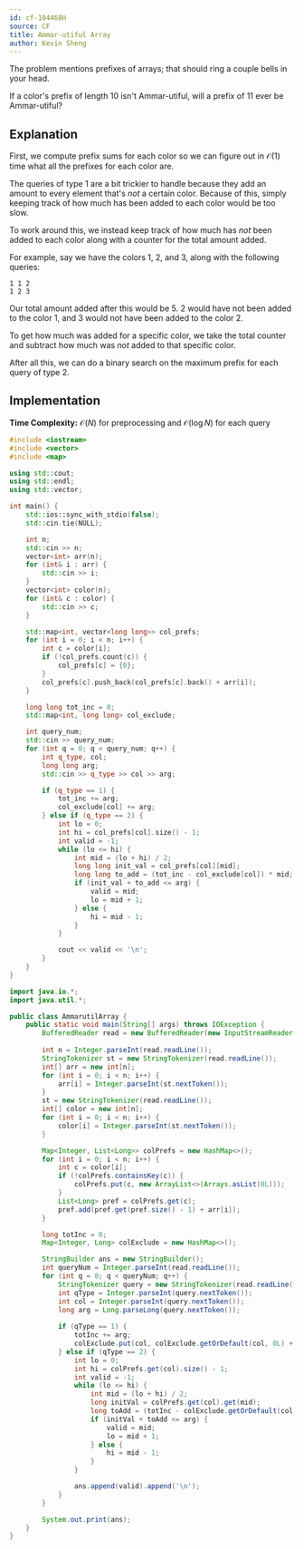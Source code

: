 ```yaml
---
id: cf-104468H
source: CF
title: Ammar-utiful Array
author: Kevin Sheng
---
```


<Spoiler title="Hint 1">

The problem mentions prefixes of arrays; that should ring a couple bells in your head.

</Spoiler>

<Spoiler title="Hint 2">

If a color's prefix of length $10$ isn't Ammar-utiful, will a prefix of $11$ ever be Ammar-utiful?

</Spoiler>

<Spoiler title="Solution">

## Explanation

First, we compute prefix sums for each color so we can figure out in $\mathcal{O}(1)$ time what all the prefixes for each color are.

The queries of type $1$ are a bit trickier to handle because they add an amount to every element that's *not* a certain color.
Because of this, simply keeping track of how much has been added to each color would be too slow.

To work around this, we instead keep track of how much has *not* been added to each color along with a counter for the total amount added.

For example, say we have the colors $1$, $2$, and $3$, along with the following queries:
```
1 1 2
1 2 3
```
Our total amount added after this would be $5$.
$2$ would have not been added to the color $1$, and $3$ would not have been added to the color $2$.

To get how much was added for a specific color, we take the total counter and subtract how much was *not* added to that specific color.

After all this, we can do a binary search on the maximum prefix for each query of type $2$.

## Implementation

**Time Complexity:** $\mathcal{O}(N)$ for preprocessing and $\mathcal{O}(\log N)$ for each query

<LanguageSection>
<CPPSection>

```cpp
#include <iostream>
#include <vector>
#include <map>

using std::cout;
using std::endl;
using std::vector;

int main() {
	std::ios::sync_with_stdio(false);
	std::cin.tie(NULL);

	int n;
	std::cin >> n;
	vector<int> arr(n);
	for (int& i : arr) {
		std::cin >> i;
	}
	vector<int> color(n);
	for (int& c : color) {
		std::cin >> c;
	}

	std::map<int, vector<long long>> col_prefs;
	for (int i = 0; i < n; i++) {
		int c = color[i];
		if (!col_prefs.count(c)) {
			col_prefs[c] = {0};
		}
		col_prefs[c].push_back(col_prefs[c].back() + arr[i]);
	}

	long long tot_inc = 0;
	std::map<int, long long> col_exclude;

	int query_num;
	std::cin >> query_num;
	for (int q = 0; q < query_num; q++) {
		int q_type, col;
		long long arg;
		std::cin >> q_type >> col >> arg;

		if (q_type == 1) {
			tot_inc += arg;
			col_exclude[col] += arg;
		} else if (q_type == 2) {
			int lo = 0;
			int hi = col_prefs[col].size() - 1;
			int valid = -1;
			while (lo <= hi) {
				int mid = (lo + hi) / 2;
				long long init_val = col_prefs[col][mid];
				long long to_add = (tot_inc - col_exclude[col]) * mid;
				if (init_val + to_add <= arg) {
					valid = mid;
					lo = mid + 1;
				} else {
					hi = mid - 1;
				}
			}

			cout << valid << '\n';
		}
	}
}
```

</CPPSection>
<JavaSection>

```java
import java.io.*;
import java.util.*;

public class AmmarutilArray {
	public static void main(String[] args) throws IOException {
		BufferedReader read = new BufferedReader(new InputStreamReader(System.in));
		
		int n = Integer.parseInt(read.readLine());
		StringTokenizer st = new StringTokenizer(read.readLine());
		int[] arr = new int[n];
		for (int i = 0; i < n; i++) {
			arr[i] = Integer.parseInt(st.nextToken());
		}
		st = new StringTokenizer(read.readLine());
		int[] color = new int[n];
		for (int i = 0; i < n; i++) {
			color[i] = Integer.parseInt(st.nextToken());
		}

		Map<Integer, List<Long>> colPrefs = new HashMap<>();
		for (int i = 0; i < n; i++) {
			int c = color[i];
			if (!colPrefs.containsKey(c)) {
				colPrefs.put(c, new ArrayList<>(Arrays.asList(0L)));
			}
			List<Long> pref = colPrefs.get(c);
			pref.add(pref.get(pref.size() - 1) + arr[i]);
		}

		long totInc = 0;
		Map<Integer, Long> colExclude = new HashMap<>();

		StringBuilder ans = new StringBuilder();
		int queryNum = Integer.parseInt(read.readLine());
		for (int q = 0; q < queryNum; q++) {
			StringTokenizer query = new StringTokenizer(read.readLine());
			int qType = Integer.parseInt(query.nextToken());
			int col = Integer.parseInt(query.nextToken());
			long arg = Long.parseLong(query.nextToken());
			
			if (qType == 1) {
				totInc += arg;
				colExclude.put(col, colExclude.getOrDefault(col, 0L) + arg);
			} else if (qType == 2) {
				int lo = 0;
				int hi = colPrefs.get(col).size() - 1;
				int valid = -1;
				while (lo <= hi) {
					int mid = (lo + hi) / 2;
					long initVal = colPrefs.get(col).get(mid);
					long toAdd = (totInc - colExclude.getOrDefault(col, 0L)) * mid;
					if (initVal + toAdd <= arg) {
						valid = mid;
						lo = mid + 1;
					} else {
						hi = mid - 1;
					}
				}

				ans.append(valid).append('\n');
			}
		}

		System.out.print(ans);
	}
}
```

</JavaSection>
</LanguageSection>

</Spoiler>
